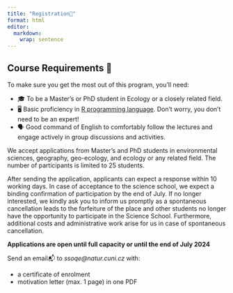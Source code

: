 ```yaml
---
title: "Registration📝"
format: html
editor: 
  markdown: 
    wrap: sentence
---
```


:::{.callout-note}
## Course Requirements 📝
To make sure you get the most out of this program, you'll need:

* 🎓 To be a Master’s or PhD student in Ecology or a closely related field.
* 🖥️ Basic proficiency in [R programming language](https://en.wikipedia.org/wiki/R_(programming_language)). Don't worry, you don't need to be an expert!
* 🗣️ Good command of English to comfortably follow the lectures and engage actively in group discussions and activities.
:::

We accept applications from Master's and PhD students in environmental sciences, geography, geo-ecology, and ecology or any related field. The number of participants is limited to 25 students.

After sending the application, applicants can expect a response within 10 working days. In case of acceptance to the science school, we expect a binding confirmation of participation by the end of July. If no longer interested, we kindly ask you to inform us promptly as a spontaneous cancellation leads to the forfeiture of the place and other students no longer have the opportunity to participate in the Science School. Furthermore, additional costs and administrative work arise for us in case of spontaneous cancellation.

:::{.callout-important}
**Applications are open until full capacity or until the end of July 2024** 

Send an email📬 to *ssoqe@natur.cuni.cz* with:

* a certificate of enrolment
* motivation letter (max. 1 page) in one PDF  
:::




